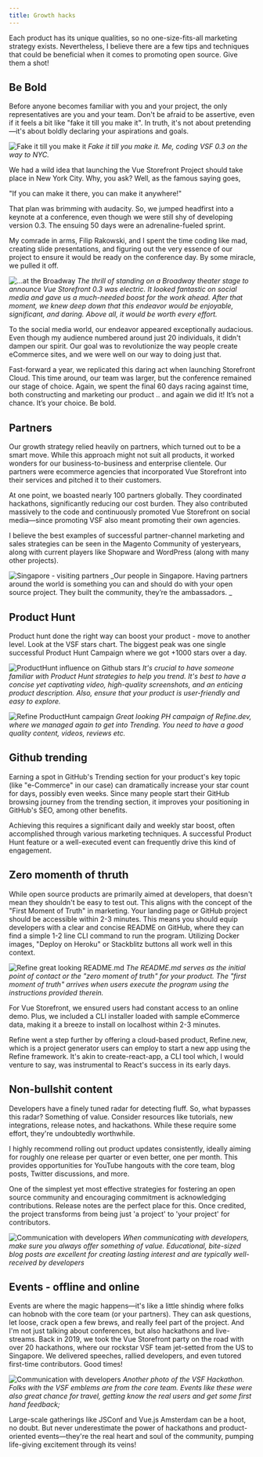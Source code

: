 ```yaml
---
title: Growth hacks
---
```


Each product has its unique qualities, so no one-size-fits-all marketing strategy exists. Nevertheless, I believe there are a few tips and techniques that could be beneficial when it comes to promoting open source. Give them a shot!

## Be Bold

Before anyone becomes familiar with you and your project, the only representatives are you and your team. Don't be afraid to be assertive, even if it feels a bit like "fake it till you make it". In truth, it's not about pretending—it's about boldly declaring your aspirations and goals.

![Fake it till you make it](../../../assets/ch3-image1.png)
*Fake it till you make it. Me, coding VSF 0.3 on the way to NYC.*

We had a wild idea that launching the Vue Storefront Project should take place in New York City. Why, you ask? Well, as the famous saying goes, 

"If you can make it there, you can make it anywhere!" 

That plan was brimming with audacity. So, we jumped headfirst into a keynote at a conference, even though we were still shy of developing version 0.3. The ensuing 50 days were an adrenaline-fueled sprint.

My comrade in arms, Filip Rakowski, and I spent the time coding like mad, creating slide presentations, and figuring out the very essence of our project to ensure it would be ready on the conference day. By some miracle, we pulled it off.

![...at the Broadway](../../../assets/ch3-image2.png)
_The thrill of standing on a Broadway theater stage to announce Vue Storefront 0.3 was electric. It looked fantastic on social media and gave us a much-needed boost for the work ahead. After that moment, we knew deep down that this endeavor would be enjoyable, significant, and daring. Above all, it would be worth every effort._

To the social media world, our endeavor appeared exceptionally audacious. Even though my audience numbered around just 20 individuals, it didn't dampen our spirit. Our goal was to revolutionize the way people create eCommerce sites, and we were well on our way to doing just that.

Fast-forward a year, we replicated this daring act when launching Storefront Cloud. This time around, our team was larger, but the conference remained our stage of choice. Again, we spent the final 60 days racing against time, both constructing and marketing our product .. and again we did it! It’s not a chance. It’s your choice. Be bold.


## Partners

Our growth strategy relied heavily on partners, which turned out to be a smart move. While this approach might not suit all products, it worked wonders for our business-to-business and enterprise clientele. Our partners were ecommerce agencies that incorporated Vue Storefront into their services and pitched it to their customers.

At one point, we boasted nearly 100 partners globally. They coordinated hackathons, significantly reducing our cost burden. They also contributed massively to the code and continuously promoted Vue Storefront on social media—since promoting VSF also meant promoting their own agencies.

I believe the best examples of successful partner-channel marketing and sales strategies can be seen in the Magento Community of yesteryears, along with current players like Shopware and WordPress (along with many other projects).

![Singapore - visiting partners](../../../assets/ch3-image3.png)
_Our people in Singapore. Having partners around the world is something you can and should do with your open source project. They built the community, they’re the ambassadors. _


## Product Hunt

Product hunt done the right way can boost your product - move to another level. Look at the VSF stars chart. The biggest peak was one single successful Product Hunt Campaign where we got +1000 stars over a day.

![ProductHunt influence on Github stars](../../../assets/ch3-image4.png)
*It's crucial to have someone familiar with Product Hunt strategies to help you trend. It's best to have a concise yet captivating video, high-quality screenshots, and an enticing product description. Also, ensure that your product is user-friendly and easy to explore.*

![Refine ProductHunt campaign](../../../assets/ch3-image5.png)
_Great looking PH campaign of Refine.dev, where we managed again to get into Trending. You need to have a good quality content, videos, reviews etc._


## Github trending

Earning a spot in GitHub's Trending section for your product's key topic (like "e-Commerce" in our case) can dramatically increase your star count for days, possibly even weeks. Since many people start their GitHub browsing journey from the trending section, it improves your positioning in GitHub's SEO, among other benefits.

Achieving this requires a significant daily and weekly star boost, often accomplished through various marketing techniques. A successful Product Hunt feature or a well-executed event can frequently drive this kind of engagement.


## Zero momenth of thruth

While open source products are primarily aimed at developers, that doesn't mean they shouldn't be easy to test out. This aligns with the concept of the "First Moment of Truth" in marketing. Your landing page or GitHub project should be accessible within 2-3 minutes. This means you should equip developers with a clear and concise README on GitHub, where they can find a simple 1-2 line CLI command to run the program. Utilizing Docker images, "Deploy on Heroku" or Stackblitz buttons all work well in this context.

![Refine great looking README.md](../../../assets/ch3-image6.png)
_The README.md serves as the initial point of contact or the "zero moment of truth" for your product. The "first moment of truth" arrives when users execute the program using the instructions provided therein._

For Vue Storefront, we ensured users had constant access to an online demo. Plus, we included a CLI installer loaded with sample eCommerce data, making it a breeze to install on localhost within 2-3 minutes.

Refine went a step further by offering a cloud-based product, Refine.new, which is a project generator users can employ to start a new app using the Refine framework. It's akin to create-react-app, a CLI tool which, I would venture to say, was instrumental to React's success in its early days.


## Non-bullshit content

Developers have a finely tuned radar for detecting fluff. So, what bypasses this radar? Something of value. Consider resources like tutorials, new integrations, release notes, and hackathons. While these require some effort, they're undoubtedly worthwhile.

I highly recommend rolling out product updates consistently, ideally aiming for roughly one release per quarter or even better, one per month. This provides opportunities for YouTube hangouts with the core team, blog posts, Twitter discussions, and more.

One of the simplest yet most effective strategies for fostering an open source community and encouraging commitment is acknowledging contributions. Release notes are the perfect place for this. Once credited, the project transforms from being just 'a project' to 'your project' for contributors. 

![Communication with developers](../../../assets/ch3-image7.png)
_When communicating with developers, make sure you always offer something of value. Educational, bite-sized blog posts are excellent for creating lasting interest and are typically well-received by developers_

## Events - offline and online

Events are where the magic happens—it's like a little shindig where folks can hobnob with the core team (or your partners). They can ask questions, let loose, crack open a few brews, and really feel part of the project. And I'm not just talking about conferences, but also hackathons and live-streams. Back in 2019, we took the Vue Storefront party on the road with over 20 hackathons, where our rockstar VSF team jet-setted from the US to Singapore. We delivered speeches, rallied developers, and even tutored first-time contributors. Good times!

![Communication with developers](../../../assets/ch3-image8.png)
_Another photo of the VSF Hackathon. Folks with the VSF emblems are from the core team. Events like these were also great chance for travel, getting know the real users and get some first hand feedback;_

Large-scale gatherings like JSConf and Vue.js Amsterdam can be a hoot, no doubt. But never underestimate the power of hackathons and product-oriented events—they're the real heart and soul of the community, pumping life-giving excitement through its veins!